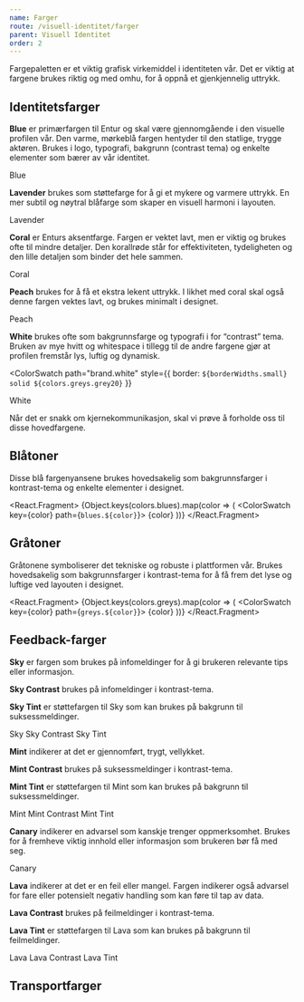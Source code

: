 ```yaml
---
name: Farger
route: /visuell-identitet/farger
parent: Visuell Identitet
order: 2
---
```



<PageHeader>
  Fargepaletten er et viktig grafisk virkemiddel i identiteten vår. Det er
  viktig at fargene brukes riktig og med omhu, for å oppnå et gjenkjennelig
  uttrykk.
</PageHeader>

## Identitetsfarger

**Blue** er primærfargen til Entur og skal være gjennomgående i den visuelle profilen vår. Den varme, mørkeblå fargen hentyder til den statlige, trygge aktøren. Brukes i logo, typografi, bakgrunn (contrast tema) og enkelte elementer som bærer av vår identitet.

<ColorSwatch path="brand.blue">Blue</ColorSwatch>

**Lavender** brukes som støttefarge for å gi et mykere og varmere uttrykk. En mer subtil og nøytral blåfarge som skaper en visuell harmoni i layouten.

<ColorSwatch path="brand.lavender">Lavender</ColorSwatch>

**Coral** er Enturs aksentfarge. Fargen er vektet lavt, men er viktig og brukes ofte til mindre detaljer.
Den korallrøde står for effektiviteten, tydeligheten og den lille detaljen som binder det hele sammen.

<ColorSwatch path="brand.coral">Coral</ColorSwatch>

**Peach** brukes for å få et ekstra lekent uttrykk. I likhet med coral skal også denne fargen vektes lavt, og brukes minimalt i designet.

<ColorSwatch path="brand.peach">Peach</ColorSwatch>

**White** brukes ofte som bakgrunnsfarge og typografi i for “contrast” tema. Bruken av mye hvitt og whitespace i tillegg til de andre fargene gjør at profilen fremstår lys, luftig og dynamisk.

<ColorSwatch
  path="brand.white"
  style={{ border: `${borderWidths.small} solid ${colors.greys.grey20}` }}
>
  White
</ColorSwatch>

Når det er snakk om kjernekommunikasjon, skal vi prøve å forholde oss til disse hovedfargene.

## Blåtoner

Disse blå fargenyansene brukes hovedsakelig som bakgrunnsfarger i kontrast-tema og enkelte elementer i designet.

<React.Fragment>
  {Object.keys(colors.blues).map(color => (
    <ColorSwatch key={color} path={`blues.${color}`}>
      {color}
    </ColorSwatch>
  ))}
</React.Fragment>

## Gråtoner

Gråtonene symboliserer det tekniske og robuste i plattformen vår. Brukes hovedsakelig som bakgrunnsfarger i kontrast-tema for å få frem det lyse og luftige ved layouten i designet.

<React.Fragment>
  {Object.keys(colors.greys).map(color => (
    <ColorSwatch key={color} path={`greys.${color}`}>
      {color}
    </ColorSwatch>
  ))}
</React.Fragment>

## Feedback-farger

**Sky** er fargen som brukes på infomeldinger for å gi brukeren relevante tips eller informasjon.

**Sky Contrast** brukes på infomeldinger i kontrast-tema.

**Sky Tint** er støttefargen til Sky som kan brukes på bakgrunn til suksessmeldinger.

<ColorSwatch path="validation.sky">Sky</ColorSwatch>
<ColorSwatch path="validation.skyContrast">Sky Contrast</ColorSwatch>
<ColorSwatch path="validation.skyTint">Sky Tint</ColorSwatch>

**Mint** indikerer at det er gjennomført, trygt, vellykket.

**Mint Contrast** brukes på suksessmeldinger i kontrast-tema.

**Mint Tint** er støttefargen til Mint som kan brukes på bakgrunn til suksessmeldinger.

<ColorSwatch path="validation.mint">Mint</ColorSwatch>
<ColorSwatch path="validation.mintContrast">Mint Contrast</ColorSwatch>
<ColorSwatch path="validation.mintTint">Mint Tint</ColorSwatch>

**Canary** indikerer en advarsel som kanskje trenger oppmerksomhet. Brukes for å fremheve viktig innhold eller informasjon som brukeren bør få med seg.

<ColorSwatch path="validation.canary">Canary</ColorSwatch>

**Lava** indikerer at det er en feil eller mangel. Fargen indikerer også advarsel for fare eller potensielt negativ handling som kan føre til tap av data.

**Lava Contrast** brukes på feilmeldinger i kontrast-tema.

**Lava Tint** er støttefargen til Lava som kan brukes på bakgrunn til feilmeldinger.

<ColorSwatch path="validation.lava">Lava</ColorSwatch>
<ColorSwatch path="validation.lavaContrast">Lava Contrast</ColorSwatch>
<ColorSwatch path="validation.lavaTint">Lava Tint</ColorSwatch>

## Transportfarger

<TransportColors />
